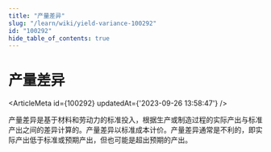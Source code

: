 ```yaml
---
title: "产量差异"
slug: "/learn/wiki/yield-variance-100292"
id: "100292"
hide_table_of_contents: true
---
```



# 产量差异

<ArticleMeta id={100292} updatedAt={'2023-09-26 13:58:47'} />
<div className='border-solid border-b border-t-0 my-4 border-[var(--ifm-color-gray-300)]' />

产量差异是基于材料和劳动力的标准投入，根据生产或制造过程的实际产出与标准产出之间的差异计算的。产量差异以标准成本计价。产量差异通常是不利的，即实际产出低于标准或预期产出，但也可能是超出预期的产出。
